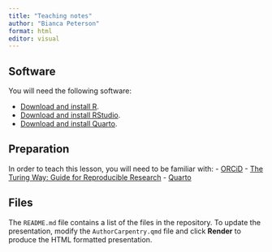 ```yaml
---
title: "Teaching notes"
author: "Bianca Peterson"
format: html
editor: visual
---
```


## Software

You will need the following software:

-   [Download and install R](https://cran.r-project.org/bin/).
-   [Download and install RStudio](https://posit.co/download/rstudio-desktop/).
-   [Download and install Quarto](https://quarto.org/docs/download/).

## Preparation

In order to teach this lesson, you will need to be familiar with: - [ORCiD]() - [The Turing Way: Guide for Reproducible Research](https://the-turing-way.netlify.app/reproducible-research/reproducible-research.html) - [Quarto](https://quarto.org)

## Files

The `README.md` file contains a list of the files in the repository. To update the presentation, modify the `AuthorCarpentry.qmd` file and click **Render** to produce the HTML formatted presentation.
